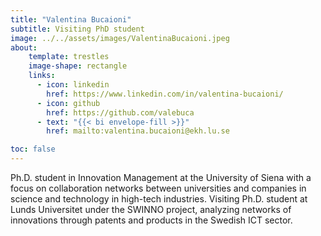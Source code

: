 ```yaml
---
title: "Valentina Bucaioni"
subtitle: Visiting PhD student
image: ../../assets/images/ValentinaBucaioni.jpeg
about:
    template: trestles
    image-shape: rectangle
    links:
      - icon: linkedin
        href: https://www.linkedin.com/in/valentina-bucaioni/
      - icon: github
        href: https://github.com/valebuca
      - text: "{{< bi envelope-fill >}}"
        href: mailto:valentina.bucaioni@ekh.lu.se

toc: false
---
```

Ph.D. student in Innovation Management at the University of Siena with a focus on collaboration networks between universities and companies in science and technology in high-tech industries.
Visiting Ph.D. student at Lunds Universitet under the SWINNO project, analyzing networks of innovations through patents and products in the Swedish ICT sector.
